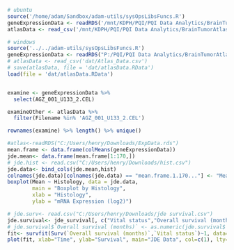 

```{r data}

# ubuntu
source('/home/adam/Sandbox/adam-utils/sysOpsLibsFuncs.R')
geneExpressionData <- readRDS('/mnt/KDPH/PQI/PQI Data Analytics/BrainTumorAtlas-main/Gene Expression Data/ExpData.rds')
atlasData <- read_csv('/mnt/KDPH/PQI/PQI Data Analytics/BrainTumorAtlas-main/Atlas_Data.csv')

# windows
source('../../adam-utils/sysOpsLibsFuncs.R')
geneExpressionData <- readRDS("P:/PQI/PQI Data Analytics/BrainTumorAtlas-main/Gene Expression Data/ExpData.rds")
# atlasData <- read_csv('dat/Atlas_Data.csv')
# save(atlasData, file = 'dat/atlasData.RData')
load(file = 'dat/atlasData.RData')



```


```{r cross-reference}

examine <- geneExpressionData %>% 
  select(AGZ_001_U133_2.CEL)

examineOther <- atlasData %>% 
  filter(Filename %in% 'AGZ_001_U133_2.CEL')

rownames(examine) %>% length() %>% unique()
```


```{r adapt-from-hn}
#atlas<-readRDS("C:/Users/henry/Downloads/ExpData.rds")
mean.frame <- data.frame(colMeans(geneExpressionData))
jde.mean<- data.frame(mean.frame[1:170,])
# jde.hist <- read.csv("C:/Users/henry/Downloads/hist.csv")
jde.data<- bind_cols(jde.mean,hist)
colnames(jde.data)[colnames(jde.data) == "mean.frame.1.170..."] <- "Mean"
boxplot(Mean ~ Histology, data = jde.data,
        main = "Boxplot by Histology", 
        xlab = "Histology", 
        ylab = "mRNA Expression (log2)")
```



```{r adapt-from-hn}
# jde.surv<- read.csv("C:/Users/henry/Downloads/jde survival.csv")
jde.survival<- jde_survival[, c("Vital status","Overall survival (months)","Original histology"), drop=F]
# jde.survival$`Overall survival (months)` <- as.numeric(jde.survival$`Overall survival (months)`)
fit<- survfit(Surv(`Overall survival (months)`,`Vital status`)~1, data=jde.survival)
plot(fit, xlab="Time", ylab="Survival", main="JDE Data", col=c(1), lty=c(1),conf.int = F)
```

